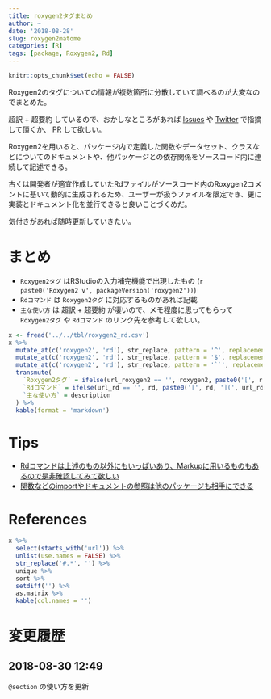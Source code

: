 ```yaml
---
title: roxygen2タグまとめ
author: ~
date: '2018-08-28'
slug: roxygen2matome
categories: [R]
tags: [package, Roxygen2, Rd]
---
```


```r
knitr::opts_chunk$set(echo = FALSE)
```

Roxygen2のタグについての情報が複数箇所に分散していて調べるのが大変なのでまとめた。

超訳 + 超要約 しているので、おかしなところがあれば [Issues](https://github.com/atusy/blog/issues) や [Twitter](https://github.com/atusy/blog/issues) で指摘して頂くか、 [PR](https://github.com/atusy/blog/pulls) して欲しい。

Roxygen2を用いると、パッケージ内で定義した関数やデータセット、クラスなどについてのドキュメントや、他パッケージとの依存関係をソースコード内に連続して記述できる。

古くは開発者が適宜作成していたRdファイルがソースコード内のRoxygen2コメントに基いて動的に生成されるため、ユーザーが扱うファイルを限定でき、更に実装とドキュメント化を並行できると良いことづくめだ。

気付きがあれば随時更新していきたい。

# まとめ

- `Roxygen2タグ` はRStudioの入力補完機能で出現したもの (`r paste0('Roxygen2 v', packageVersion('roxygen2'))`)
- `Rdコマンド` は `Roxygen2タグ` に対応するものがあれば記載
- `主な使い方` は 超訳 + 超要約 が凄いので、メモ程度に思ってもらって `Roxygen2タグ` や `Rdコマンド` のリンク先を参考して欲しい。

```r
x <- fread('../../tbl/roxygen2_rd.csv')
x %>%
  mutate_at(c('roxygen2', 'rd'), str_replace, pattern = '^', replacement = '`') %>%
  mutate_at(c('roxygen2', 'rd'), str_replace, pattern = '$', replacement = '`') %>%
  mutate_at(c('roxygen2', 'rd'), str_replace, pattern = '``', replacement = ' ') %>%
  transmute(
    `Roxygen2タグ` = ifelse(url_roxygen2 == '', roxygen2, paste0('[', roxygen2, '](', url_roxygen2, ')')),
    `Rdコマンド` = ifelse(url_rd == '', rd, paste0('[', rd, '](', url_rd , ')')),
    `主な使い方` = description
  ) %>%
  kable(format = 'markdown')
```


# Tips

- [Rdコマンドは上述のもの以外にもいっぱいあり、Markupに用いるものもあるので是非確認してみて欲しい](https://cran.r-project.org/doc/manuals/R-exts.html)
- [関数などのimportやドキュメントの参照は他のパッケージも相手にできる](https://cran.r-project.org/web/packages/roxygen2/vignettes/rd.html)

# References

```r
x %>% 
  select(starts_with('url')) %>%
  unlist(use.names = FALSE) %>%
  str_replace('#.*', '') %>%
  unique %>%
  sort %>%
  setdiff('') %>%
  as.matrix %>%
  kable(col.names = '')
```

# 変更履歴

## 2018-08-30 12:49

`@section` の使い方を更新


